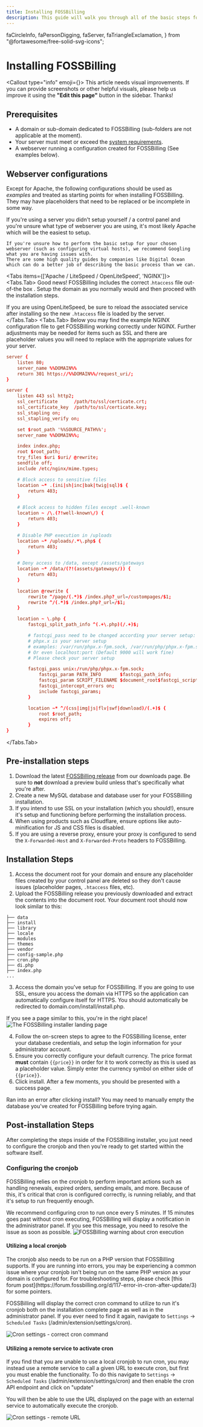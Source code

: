 ```yaml
---
title: Installing FOSSBilling
description: This guide will walk you through all of the basic steps for installing FOSSBilling onto your server.
---
```


  faCircleInfo,
  faPersonDigging,
  faServer,
  faTriangleExclamation,
} from "@fortawesome/free-solid-svg-icons";

# <FontAwesomeIcon icon={faServer} /> Installing FOSSBilling

<Callout type="info" emoji={<FontAwesomeIcon icon={faPersonDigging} />}>
  This article needs visual improvements. If you can provide screenshots or
  other helpful visuals, please help us improve it using the **"Edit this
  page"** button in the sidebar. Thanks!
</Callout>

## Prerequisites

- A domain or sub-domain dedicated to FOSSBilling (sub-folders are not applicable at the moment).
- Your server must meet or exceed the [system requirements](https://fossbilling.org/docs/getting-started/requirements).
- A webserver running a configuration created for FOSSBilling (See examples below).

## Webserver configurations

Except for Apache, the following configurations should be used as _examples_ and treated as starting points for when installing FOSSBilling. They may have placeholders that need to be replaced or be incomplete in some way.

<Callout type="info">
    If you're using a server you didn't setup yourself / a control panel and you're unsure what type of webserver you are using, it's most likely Apache which will be the easiest to setup.

    If you're unsure how to perform the basic setup for your chosen webserver (such as configuring virtual hosts), we recommend Googling what you are having issues with.
    There are some high quality guides by companies like Digital Ocean which can do a better job of describing the basic process than we can.  
</Callout>

<Tabs items={['Apache / LiteSpeed / OpenLiteSpeed', 'NGINX']}>
  <Tabs.Tab>
Good news! FOSSBilling includes the correct .`htaccess` file out-of-the box . Setup the domain as you normally would and then proceed with the installation steps.

If you are using OpenLiteSpeed, be sure to reload the associated service after installing so the new `.htaccess` file is loaded by the server.
  </Tabs.Tab>
  <Tabs.Tab>
Below you may find the example NGINX configuration file to get FOSSBilling working correctly under NGINX. Further adjustments may be needed for items such as SSL and there are placeholder values you will need to replace with the appropriate values for your server.
```conf
server {
	listen 80;
	server_name %%DOMAIN%%
	return 301 https://%%DOMAIN%%/request_uri/;
}

server {
	listen 443 ssl http2;
	ssl_certificate      /path/to/ssl/certicate.crt;
	ssl_certificate_key  /path/to/ssl/certicate.key;
	ssl_stapling on;
	ssl_stapling_verify on;

	set $root_path '%%SOURCE_PATH%%';
	server_name %%DOMAIN%%;

	index index.php;
	root $root_path;
	try_files $uri $uri/ @rewrite;
	sendfile off;
	include /etc/nginx/mime.types;

	# Block access to sensitive files
	location ~* .(ini|sh|inc|bak|twig|sql)$ {
		return 403;
	}

	# Block access to hidden files except .well-known
	location ~ /\.(?!well-known\/) {
		return 403;
	}

	# Disable PHP execution in /uploads
	location ~* /uploads/.*\.php$ {
		return 403;
	}

	# Deny access to /data, except /assets/gateways
	location ~* /data/(?!(assets/gateways/)) {
		return 403;
	}

	location @rewrite {
		rewrite ^/page/(.*)$ /index.php?_url=/custompages/$1;
		rewrite ^/(.*)$ /index.php?_url=/$1;
	}

	location ~ \.php {
		fastcgi_split_path_info ^(.+\.php)(/.+)$;

		# fastcgi_pass need to be changed according your server setup:
		# phpx.x is your server setup
		# examples: /var/run/phpx.x-fpm.sock, /var/run/php/phpx.x-fpm.sock or /run/php/phpx.x-fpm.sock are all valid options
		# Or even localhost:port (Default 9000 will work fine)
		# Please check your server setup

		fastcgi_pass unix:/run/php/phpx.x-fpm.sock;
			fastcgi_param PATH_INFO       $fastcgi_path_info;
			fastcgi_param SCRIPT_FILENAME $document_root$fastcgi_script_name;
			fastcgi_intercept_errors on;
			include fastcgi_params;
		}

		location ~* ^/(css|img|js|flv|swf|download)/(.+)$ {
			root $root_path;
			expires off;
		}
}
```
  </Tabs.Tab>
</Tabs>

## Pre-installation steps

1. Download the latest [FOSSBilling release](https://fossbilling.org/downloads) from our downloads page. Be sure to **not** download a preview build unless that's specifically what you're after.
2. Create a new MySQL database and database user for your FOSSBilling installation.
3. If you intend to use SSL on your installation (which you should!), ensure it's setup and functioning before performing the installation process.
4. When using products such as Cloudflare, ensure options like auto-minification for JS and CSS files is disabled.
5. If you are using a reverse proxy, ensure your proxy is configured to send the `X-Forwarded-Host` and `X-Forwarded-Proto` headers to FOSSBilling.

## Installation Steps

1. Access the document root for your domain and ensure any placeholder files created by your control panel are deleted so they don't cause issues (placeholder pages, `.htaccess` files, etc).
2. Upload the FOSSBilling release you previously downloaded and extract the contents into the document root. Your document root should now look similar to this:
```
├── data
├── install
├── library
├── locale
├── modules
├── themes
├── vendor
├── config-sample.php
├── cron.php
├── di.php
├── index.php
...
```
3. Access the domain you've setup for FOSSBilling. If you are going to use SSL, ensure you access the domain via HTTPS so the application can automatically configure itself for HTTPS. You should automatically be redirected to domain.com/install/install.php.

If you see a page similar to this, you're in the right place!
![The FOSSBilling installer landing page](/img/guides/install/installer-landing.png)

4. Follow the on-screen steps to agree to the FOSSBilling license, enter your database credentials, and setup the login information for your administrator account.
5. Ensure you correctly configure your default currency. The price format **must** contain `{{price}}` in order for it to work correctly as this is used as a placeholder value. Simply enter the currency symbol on either side of `{{price}}`.
6. Click install. After a few moments, you should be presented with a success page.

<Callout type="info">
	Ran into an error after clicking install? You may need to manually empty the database you've created for FOSSBilling before trying again.
</Callout>

## Post-installation Steps

After completing the steps inside of the FOSSBilling installer, you just need to configure the cronjob and then you're ready to get started within the software itself. 

### Configuring the cronjob

FOSSBilling relies on the cronjob to perform important actions such as handling renewals, expired orders, sending emails, and more. Because of this, it's critical that cron is configured correctly, is running reliably, and that it's setup to run frequently enough.

We recommend configuring cron to run once every 5 minutes. If 15 minutes goes past without cron executing, FOSSBilling will display a notification in the administrator panel. If you see this message, you need to resolve the issue as soon as possible.
![FOSSBilling warning about cron execution](/img/guides/install/cron-warning.png)

#### Utilizing a local cronjob

<Callout type="info">
	The cronjob also needs to be run on a PHP version that FOSSBilling supports. If you are running into errors, you may be experiencing a common issue where your cronjob isn't being run on the same PHP version as your domain is configured for. For troubleshooting steps, please check [this forum post](https://forum.fossbilling.org/d/117-error-in-cron-after-update/3) for some pointers.
</Callout>

FOSSBilling will display the correct cron command to utilize to run it's cronjob both on the installation complete page as well as in the administrator panel.
If you ever need to find it again, navigate to `Settings` -> `Scheduled Tasks` (/admin/extension/settings/cron).

![Cron settings - correct cron command](/img/guides/install/cron-settings-command.png)

#### Utilizing a remote service to activate cron

If you find that you are unable to use a local cronjob to run cron, you may instead use a remote service to call a given URL to execute cron, but first you must enable the functionality.
To do this navigate to `Settings` -> `Scheduled Tasks` (/admin/extension/settings/cron) and then enable the cron API endpoint and click on "update"

You will then be able to use the URL displayed on the page with an external service to automatically execute the cronjob.

![Cron settings - remote URL](/img/guides/install/cron-settings-remote.png)
